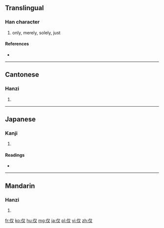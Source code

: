 {{also|僅}}
==Translingual==

===Han character===
{{Han char|rn=9|rad=人|as=02|sn=4|four=|canj=人水 (OE)|ids=⿰[[亻]][[又]]}}

# only, merely, solely, just

====References====
* {{Han ref|kx=0091.130|dkj=00353|dj=0193.050|hdz=10110.040|uh=4EC5|ud=20165}}

----

==Cantonese==

===Hanzi===
{{yue-hanzi|jyut=|y=gan2|tra=僅}}

# {{defn|lang=yue|sort=人02}}

----

==Japanese==

===Kanji===
{{ja-kanji|grade=|rs=人02}}

# {{defn|lang=ja|sort=人02}}

====Readings====
* {{ja-readings|on=[[ふ]] (fu), [[ど]] (do)|kun=}}

----

==Mandarin==

===Hanzi===
{{cmn-hanzi|tra=僅|pin=[[jǐn]] ([[jin3]])|wg=chin<sup>3</sup>}}

# {{defn|lang=cmn|sort=人02}}

[[fr:仅]]
[[ko:仅]]
[[hu:仅]]
[[mg:仅]]
[[ja:仅]]
[[pl:仅]]
[[vi:仅]]
[[zh:仅]]